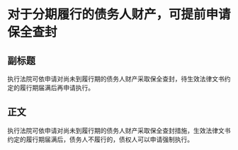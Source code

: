# 对于分期履行的债务人财产，可提前申请保全查封
## 副标题
执行法院可依申请对尚未到履行期的债务人财产采取保全查封，待生效法律文书约定的履行期届满后再申请执行。
## 正文
执行法院可依申请对尚未到履行期的债务人财产采取保全查封措施，生效法律文书约定的履行期届满后，债务人不履行的，债权人可以申请强制执行。